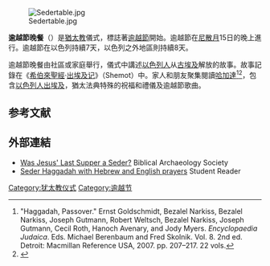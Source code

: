 [[File:Sedertable.jpg|thumb]]

'''逾越節晚餐'''（{{lang-en|Passover Seder}}）是[[猶太教|猶太教]]儀式，標誌著[[逾越節|逾越節]]開始。逾越節在[[尼散月|尼散月]]15日的晚上進行。逾越節在以色列持續7天，以色列之外地區則持續8天。

逾越節晚餐由社區或家庭舉行，儀式中講述[[以色列人|以色列人]]从[[古埃及|古埃及]]解放的故事。故事記錄在《[[希伯來聖經|希伯來聖經]]·[[出埃及记|出埃及记]]》（Shemot）中。家人和朋友聚集閱讀[[哈加達|哈加達]]<ref>"Haggadah, Passover." Ernst Goldschmidt, Bezalel Narkiss, Bezalel Narkiss, Joseph Gutmann, Robert Weltsch, Bezalel Narkiss, Joseph Gutmann, Cecil Roth, Hanoch Avenary, and Jody Myers.  ''Encyclopaedia Judaica''. Eds. Michael Berenbaum and Fred Skolnik. Vol. 8. 2nd ed. Detroit: Macmillan Reference USA, 2007. pp. 207–217. 22 vols.</ref><ref>{{cite web |title = Mishna, Pesahim, Chapter 10 |url = http://www.sacred-texts.com/jud/etm/etm068.htm |access-date = 2009-06-17 }}</ref>，包含[[以色列人|以色列人]][[出埃及|出埃及]]，猶太法典特殊的祝福和禮儀及逾越節歌曲。

== 参考文献 ==
{{Reflist}}

== 外部連結 ==
{{Wikibooks|Passover Haggadah/Kadesh}}
{{Wikibooks|Passover Haggadah}}
* [http://www.biblicalarchaeology.org/daily/people-cultures-in-the-bible/jesus-historical-jesus/was-jesus-last-supper-a-seder/ Was Jesus' Last Supper a Seder?] Biblical Archaeology Society
* [http://studentreader.com/haggadah/ Seder Haggadah with Hebrew and English prayers] {{Wayback|url=http://studentreader.com/haggadah/ |date=20150217131421 }} Student Reader

[[Category:犹太教仪式|Category:犹太教仪式]]
[[Category:逾越节|Category:逾越节]]